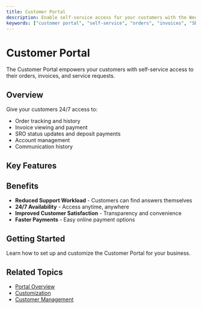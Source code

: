 ```yaml
---
title: Customer Portal
description: Enable self-service access for your customers with the Weevio Cloud Customer Portal.
keywords: ["customer portal", "self-service", "orders", "invoices", "SRO"]
---
```


# Customer Portal

The Customer Portal empowers your customers with self-service access to their orders, invoices, and service requests.

## Overview

Give your customers 24/7 access to:

- Order tracking and history
- Invoice viewing and payment
- SRO status updates and deposit payments
- Account management
- Communication history

## Key Features

<CardGrid>
  <Card
    title="Self-Service Features"
    description="All the tools customers need for self-service."
    href="/docs/customer-portal/features"
  />
  <Card
    title="Order Tracking"
    description="Real-time order status and history."
    href="/docs/customer-portal/order-tracking"
  />
  <Card
    title="Invoice Payments"
    description="Secure online invoice payment processing."
    href="/docs/customer-portal/invoice-payments"
  />
  <Card
    title="SRO Deposits"
    description="Pay SRO deposits and track repair status."
    href="/docs/customer-portal/sro-deposits"
  />
</CardGrid>

## Benefits

- **Reduced Support Workload** - Customers can find answers themselves
- **24/7 Availability** - Access anytime, anywhere
- **Improved Customer Satisfaction** - Transparency and convenience
- **Faster Payments** - Easy online payment options

## Getting Started

Learn how to set up and customize the Customer Portal for your business.

## Related Topics

- [Portal Overview](/docs/customer-portal/overview)
- [Customization](/docs/customer-portal/customization)
- [Customer Management](/docs/store/customers)
